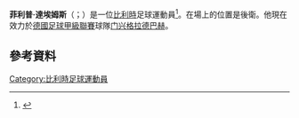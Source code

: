 {{noteTA
|G1=football
|G2=uefa
}}

'''菲利普·達埃姆斯'''（{{lang-fr|Filip Daems}}；{{bd|1978年|10月31日}}）是一位[[比利時|比利時]]足球運動員<ref name="kicker_profile">{{cite web | url = http://www.kicker.de/news/fussball/bundesliga/vereine/1-bundesliga/2014-15/borussia-mgladbach-15/30619/spieler_filip-daems.html | title = Filip Daems | language = de | publisher = kicker.de | accessdate = 30 March 2015}}</ref>。在場上的位置是後衛。他現在效力於[[德國足球甲級聯賽|德國足球甲級聯賽]]球隊[[门兴格拉德巴赫足球俱乐部|门兴格拉德巴赫]]。

==參考資料==
{{Reflist}}
{{DEFAULTSORT: Daems, Filip}}
[[Category:比利時足球運動員|Category:比利時足球運動員]]